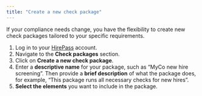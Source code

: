```yaml
---
title: "Create a new check package"
---
```


If your compliance needs change, you have the flexibility to create new check packages tailored to your specific requirements.

1. Log in to your [HirePass](https://workspace.hirepass.com) account.
2. Navigate to the **Check packages** section.
3. Click on **Create a new check package**.
4. Enter a **descriptive name** for your package, such as “MyCo new hire screening”. Then provide a **brief description** of what the package does, for example, “This package runs all necessary checks for new hires”.
5. **Select the elements** you want to include in the package.